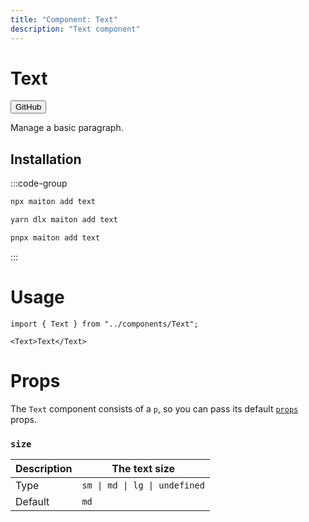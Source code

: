 ```yaml
---
title: "Component: Text"
description: "Text component"
---
```



# Text

<Button href="https://github.com/builders-garden/maiton-ui/blob/main/components/Text.tsx">GitHub</Button>

Manage a basic paragraph.

## Installation

:::code-group

```bash [npm]
npx maiton add text
```

```bash [yarn]
yarn dlx maiton add text
```

```bash [pnpm]
pnpx maiton add text
```

:::

# Usage

```tsx
import { Text } from "../components/Text";
```

```tsx
<Text>Text</Text>
```

# Props

The `Text` component consists of a `p`, so you can pass its default [`props`](https://developer.mozilla.org/en-US/docs/Web/HTML/Element/p) props.

### `size`

| Description | The text size                 |
| ----------- | ----------------------------- |
| Type        | `sm \| md \| lg \| undefined` |
| Default     | `md`                          |
